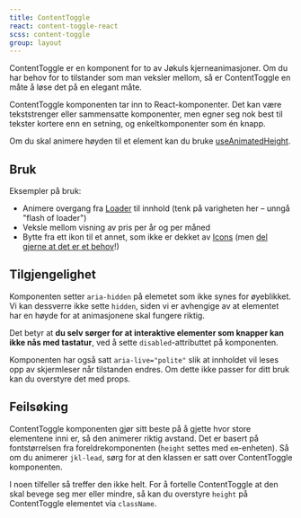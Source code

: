 ```yaml
---
title: ContentToggle
react: content-toggle-react
scss: content-toggle
group: layout
---
```



<Ingress>
    ContentToggle er en komponent for to av Jøkuls kjerneanimasjoner. Om du har behov for to tilstander som man veksler
    mellom, så er ContentToggle en måte å løse det på en elegant måte.
</Ingress>

<ComponentExample
    title="ContentToggle"
    knobs={contentToggleExampleKnobs}
    component={ContentToggleExample}
    codeExample={contentToggleExampleCode}
/>

ContentToggle komponenten tar inn to React-komponenter. Det kan være tekststrenger eller sammensatte komponenter, men egner seg nok best til tekster kortere enn en setning, og enkeltkomponenter som én knapp.

Om du skal animere høyden til et element kan du bruke [useAnimatedHeight](/komponenter/animation).

## Bruk

Eksempler på bruk:

-   Animere overgang fra [Loader](/komponenter/loader) til innhold (tenk på varigheten her – unngå "flash of loader")
-   Veksle mellom visning av pris per år og per måned
-   Bytte fra ett ikon til et annet, som ikke er dekket av [Icons](/komponenter/icons) (men [del gjerne at det er et behov](/guider/hvordan-endre-jokul)!)

## Tilgjengelighet

Komponenten setter `aria-hidden` på elemetet som ikke synes for øyeblikket. Vi kan dessverre ikke sette `hidden`, siden vi er avhengige av at elementet har en høyde for at animasjonene skal fungere riktig.

Det betyr at **du selv sørger for at interaktive elementer som knapper kan ikke nås med tastatur**, ved å sette `disabled`-attributtet på komponenten.

Komponenten har også satt `aria-live="polite"` slik at innholdet vil leses opp av skjermleser når tilstanden endres. Om dette ikke passer for ditt bruk kan du overstyre det med props.

## Feilsøking

ContentToggle komponenten gjør sitt beste på å gjette hvor store elementene inni er, så den animerer riktig avstand. Det er basert på fontstørrelsen fra foreldrekomponenten (`height` settes med `em`-enheten). Så om du animerer `jkl-lead`, sørg for at den klassen er satt over ContentToggle komponenten.

I noen tilfeller så treffer den ikke helt. For å fortelle ContentToggle at den skal bevege seg mer eller mindre, så kan du overstyre `height` på ContentToggle elementet via `className`.
